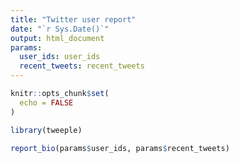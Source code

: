 ```yaml
---
title: "Twitter user report"
date: "`r Sys.Date()`"
output: html_document
params:
  user_ids: user_ids
  recent_tweets: recent_tweets
---
```


```r
knitr::opts_chunk$set(
  echo = FALSE
)

library(tweeple)
```

```r
report_bio(params$user_ids, params$recent_tweets)
```


